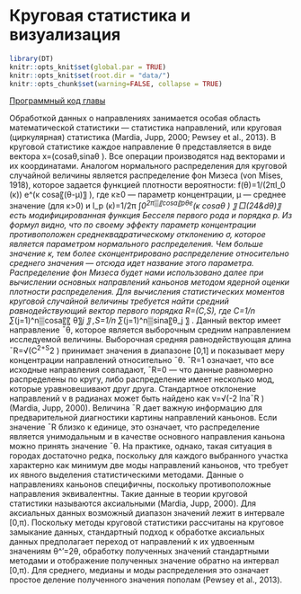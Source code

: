 # Круговая статистика и визуализация {#spatial_data}

```r
library(DT)
knitr::opts_knit$set(global.par = TRUE)
knitr::opts_knit$set(root.dir = "data/")
knitr::opts_chunk$set(warning=FALSE, collapse = TRUE)
```

[Программный код главы](https://github.com/tsamsonov/r-geo-course/blob/master/code/07-SpatialData.R)

Обработкой данных о направлениях занимается особая область математической статистики — статистика направлений, или круговая (циркулярная) статистика (Mardia, Jupp, 2000; Pewsey et al., 2013). В круговой статистике каждое направление θ представляется в виде вектора x=(cosaθ,sinaθ ). Все операции производятся над векторами и их координатами. Аналогом нормального распределения для круговой случайной величины является распределение фон Мизеса (von Mises, 1918), которое задается функцией плотности вероятности:
f(θ)=1/(2πI_0 (κ)) e^(κ cosa〖(θ-μ)〗 ),
где κ≥0 — параметр концентрации, μ — среднее значение (для κ>0) и 
I_p (κ)=1/2π ∫_0^2π▒〖cosa〖pθe^(κ cosaθ ) 〗 □(24&dθ)〗
есть модифицированная функция Бесселя первого рода и порядка p. Из формул видно, что по своему эффекту параметр концентрации противоположен среднеквадратическому отклонению σ, которое является параметром нормального распределения. Чем больше значение κ, тем более сконцентрировано распределение относительно среднего значения — отсюда идет название этого параметра. Распределение фон Мизеса будет нами использовано далее при вычислении основных направлений каньонов методом ядерной оценки плотности распределения.
Для вычисления статистических моментов круговой случайной величины требуется найти средний равнодействующий вектор первого порядка R=(C,S), где C=1/n ∑_(j=1)^n▒cosa〖〖 θ〗_j 〗 ,S=1/n ∑_(j=1)^n▒sina〖θ_j 〗 . Данный вектор имеет направление ¯θ, которое является выборочным средним направлением исследуемой величины. Выборочная средняя равнодействующая длина ¯R=√(C^2+S^2 ) принимает значения в диапазоне [0,1] и показывает меру концентрации направлений относительно ¯θ. ¯R=1 означает, что все исходные направления совпадают, ¯R=0 — что данные равномерно распределены по кругу, либо распределение имеет несколько мод, которые уравновешивают друг друга. Стандартное отклонение направлений v в радианах может быть найдено как v=√(-2 lna¯R ) (Mardia, Jupp, 2000).
Величина ¯R дает важную информацию для предварительной диагностики картины направлений каньонов. Если значение ¯R близко к единице, это означает, что распределение является унимодальным и в качестве основного направления каньона можно принять значение ¯θ. На практике, однако, такая ситуация в городах достаточно редка, поскольку для каждого выбранного участка характерно как минимум две моды направлений каньонов, что требует их явного выделения статистическими методами.
Данные о направлениях каньонов специфичны, поскольку противоположные направления эквивалентны. Такие данные в теории круговой статистики называются аксиальными (Mardia, Jupp, 2000). Для аксиальных данных возможный диапазон значений лежит в интервале [0,π). Поскольку методы круговой статистики рассчитаны на круговое замыкание данных, стандартный подход к обработке аксиальных данных предполагает переход от направлений к их удвоенным значениям θ^'=2θ, обработку полученных значений стандартными методами и отображение полученных значение обратно на интервал [0,π). Для среднего, медианы и моды распределения это означает простое деление полученного значения пополам (Pewsey et al., 2013).
